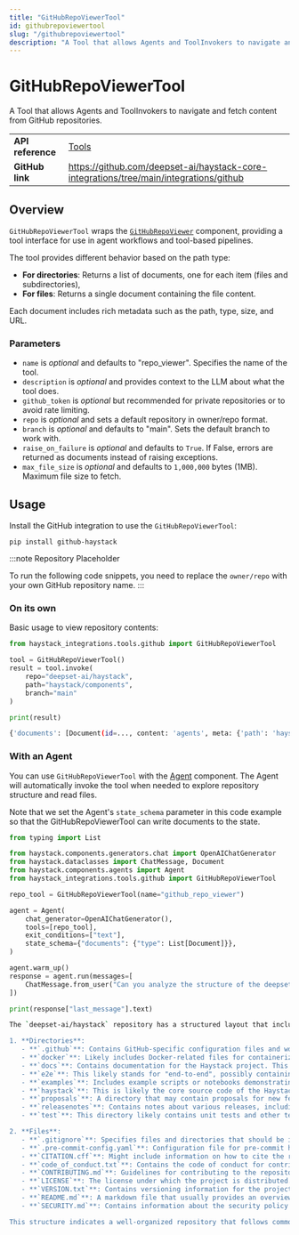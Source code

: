 ```yaml
---
title: "GitHubRepoViewerTool"
id: githubrepoviewertool
slug: "/githubrepoviewertool"
description: "A Tool that allows Agents and ToolInvokers to navigate and fetch content from GitHub repositories."
---
```


# GitHubRepoViewerTool

A Tool that allows Agents and ToolInvokers to navigate and fetch content from GitHub repositories.

|                   |                                                                                          |
| ----------------- | ---------------------------------------------------------------------------------------- |
| **API reference** | [Tools](/reference/tools-api)                                                            |
| **GitHub link**   | https://github.com/deepset-ai/haystack-core-integrations/tree/main/integrations/github |

## Overview

`GitHubRepoViewerTool` wraps the [`GitHubRepoViewer`](../../pipeline-components/connectors/githubrepoviewer.mdx) component, providing a tool interface for use in agent workflows and tool-based pipelines.

The tool provides different behavior based on the path type:

- **For directories**: Returns a list of documents, one for each item (files and subdirectories),
- **For files**: Returns a single document containing the file content.

Each document includes rich metadata such as the path, type, size, and URL.

### Parameters

- `name` is _optional_ and defaults to "repo_viewer". Specifies the name of the tool.
- `description` is _optional_ and provides context to the LLM about what the tool does.
- `github_token` is _optional_ but recommended for private repositories or to avoid rate limiting.
- `repo` is _optional_ and sets a default repository in owner/repo format.
- `branch` is _optional_ and defaults to "main". Sets the default branch to work with.
- `raise_on_failure` is _optional_ and defaults to `True`. If False, errors are returned as documents instead of raising exceptions.
- `max_file_size` is _optional_ and defaults to `1,000,000` bytes (1MB). Maximum file size to fetch.

## Usage

Install the GitHub integration to use the `GitHubRepoViewerTool`:

```shell
pip install github-haystack
```

:::note Repository Placeholder

To run the following code snippets, you need to replace the `owner/repo` with your own GitHub repository name.
:::

### On its own

Basic usage to view repository contents:

```python
from haystack_integrations.tools.github import GitHubRepoViewerTool

tool = GitHubRepoViewerTool()
result = tool.invoke(
    repo="deepset-ai/haystack",
    path="haystack/components",
    branch="main"
)

print(result)
```

```bash
{'documents': [Document(id=..., content: 'agents', meta: {'path': 'haystack/components/agents', 'type': 'dir', 'size': 0, 'url': 'https://github.com/deepset-ai/haystack/tree/main/haystack/components/agents'}), Document(id=..., content: 'audio', meta: {'path': 'haystack/components/audio', 'type': 'dir', 'size': 0, 'url': 'https://github.com/deepset-ai/haystack/tree/main/haystack/components/audio'}),...]}
```

### With an Agent

You can use `GitHubRepoViewerTool` with the [Agent](../../pipeline-components/agents-1/agent.mdx) component. The Agent will automatically invoke the tool when needed to explore repository structure and read files.

Note that we set the Agent's `state_schema` parameter in this code example so that the GitHubRepoViewerTool can write documents to the state.

```python
from typing import List

from haystack.components.generators.chat import OpenAIChatGenerator
from haystack.dataclasses import ChatMessage, Document
from haystack.components.agents import Agent
from haystack_integrations.tools.github import GitHubRepoViewerTool

repo_tool = GitHubRepoViewerTool(name="github_repo_viewer")

agent = Agent(
    chat_generator=OpenAIChatGenerator(),
    tools=[repo_tool],
    exit_conditions=["text"],
    state_schema={"documents": {"type": List[Document]}},
)

agent.warm_up()
response = agent.run(messages=[
    ChatMessage.from_user("Can you analyze the structure of the deepset-ai/haystack repository and tell me about the main components?")
])

print(response["last_message"].text)
```

```bash
The `deepset-ai/haystack` repository has a structured layout that includes several important components. Here's an overview of its main parts:

1. **Directories**:
   - **`.github`**: Contains GitHub-specific configuration files and workflows.
   - **`docker`**: Likely includes Docker-related files for containerization of the Haystack application.
   - **`docs`**: Contains documentation for the Haystack project. This could include guides, API documentation, and other related resources.
   - **`e2e`**: This likely stands for "end-to-end", possibly containing tests or examples related to end-to-end functionality of the Haystack framework.
   - **`examples`**: Includes example scripts or notebooks demonstrating how to use Haystack.
   - **`haystack`**: This is likely the core source code of the Haystack framework itself, containing the main functionality and classes.
   - **`proposals`**: A directory that may contain proposals for new features or changes to the Haystack project.
   - **`releasenotes`**: Contains notes about various releases, including changes and improvements.
   - **`test`**: This directory likely contains unit tests and other testing utilities to ensure code quality and functionality.

2. **Files**:
   - **`.gitignore`**: Specifies files and directories that should be ignored by Git.
   - **`.pre-commit-config.yaml`**: Configuration file for pre-commit hooks to automate code quality checks.
   - **`CITATION.cff`**: Might include information on how to cite the repository in academic work.
   - **`code_of_conduct.txt`**: Contains the code of conduct for contributors and users of the repository.
   - **`CONTRIBUTING.md`**: Guidelines for contributing to the repository.
   - **`LICENSE`**: The license under which the project is distributed.
   - **`VERSION.txt`**: Contains versioning information for the project.
   - **`README.md`**: A markdown file that usually provides an overview of the project, installation instructions, and usage examples.
   - **`SECURITY.md`**: Contains information about the security policy of the repository.

This structure indicates a well-organized repository that follows common conventions in open-source projects, with a focus on documentation, contribution guidelines, and testing. The core functionalities are likely housed in the `haystack` directory, with additional resources provided in the other directories.
```
